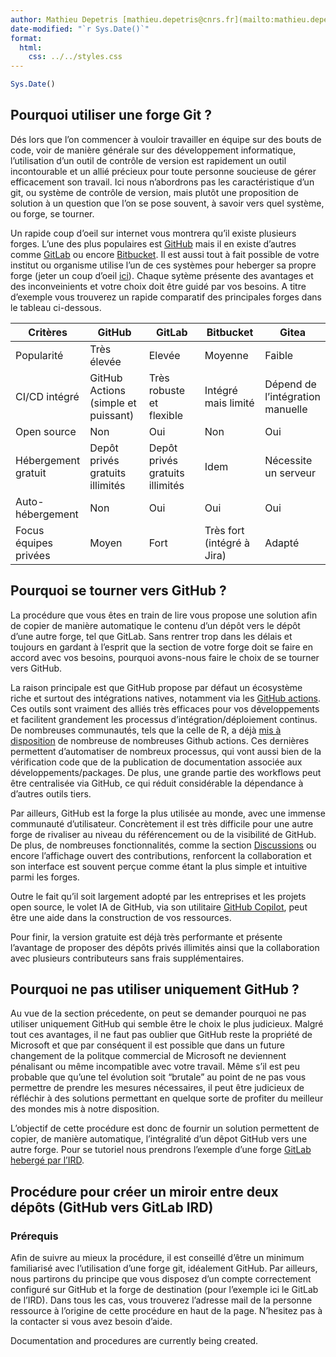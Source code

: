 ```yaml
---
author: Mathieu Depetris [mathieu.depetris@cnrs.fr](mailto:mathieu.depetris@cnrs.fr)
date-modified: "`r Sys.Date()`"
format:
  html:
    css: ../../styles.css
---
```


```r
Sys.Date()
```

::: {.content-visible when-profile="french"}
## Pourquoi utiliser une forge Git ?

Dés lors que l'on commencer à vouloir travailler en équipe sur des bouts de code, voir de manière générale sur des développement informatique, l'utilisation d'un outil de contrôle de version est rapidement un outil incontourable et un allié précieux pour toute personne soucieuse de gérer efficacement son travail. Ici nous n'abordrons pas les caractéristique d'un git, ou système de contrôle de version, mais plutôt une proposition de solution à un question que l'on se pose souvent, à savoir vers quel système, ou forge, se tourner.

Un rapide coup d'oeil sur internet vous montrera qu'il existe plusieurs forges. L'une des plus populaires est [GitHub](https://github.com/){.external target="_blank"} mais il en existe d'autres comme [GitLab](https://gitlab.com/){.external target="_blank"} ou encore [Bitbucket](https://bitbucket.org/){.external target="_blank"}. Il est aussi tout à fait possible de votre institut ou organisme utilise l'un de ces systèmes pour heberger sa propre forge (jeter un coup d'oeil [ici](index_git.qmd){.external target="_blank"}). Chaque sytème présente des avantages et des inconveinients et votre choix doit être guidé par vos besoins. A titre d'exemple vous trouverez un rapide comparatif des principales forges dans le tableau ci-dessous.

| Critères | GitHub | GitLab | Bitbucket | Gitea |
|---|---|---|---|---|
| Popularité | Très élevée | Elevée | Moyenne | Faible |
| CI/CD intégré | GitHub Actions (simple et puissant) | Très robuste et flexible | Intégré mais limité | Dépend de l'intégration manuelle |
| Open source | Non | Oui | Non | Oui |
| Hébergement gratuit | Depôt privés gratuits illimités | Depôt privés gratuits illimités | Idem | Nécessite un serveur |
| Auto-hébergement | Non | Oui | Oui | Oui |
| Focus équipes privées | Moyen | Fort | Très fort (intégré à Jira) | Adapté |

## Pourquoi se tourner vers GitHub ?

La procédure que vous êtes en train de lire vous propose une solution afin de copier de manière automatique le contenu d'un dépôt vers le dépôt d'une autre forge, tel que GitLab. Sans rentrer trop dans les délais et toujours en gardant à l'esprit que la section de votre forge doit se faire en accord avec vos besoins, pourquoi avons-nous faire le choix de se tourner vers GitHub. 

La raison principale est que GitHub propose par défaut un écosystème riche et surtout des intégrations natives, notamment via les [GitHub actions](https://github.com/features/actions){.external target="_blank"}. Ces outils sont vraiment des alliés très efficaces pour vos développements et facilitent grandement les processus d'intégration/déploiement continus. De nombreuses communautés, tels que la celle de R, a déjà [mis à disposition](https://github.com/r-lib/actions){.external target="_blank"} de nombreuse de nombreuses Github actions. Ces dernières permettent d'automatiser de nombreux processus, qui vont aussi bien de la vérification code que de la publication de documentation associée aux développements/packages. De plus, une grande partie des workflows peut être centralisée via GitHub, ce qui réduit considérable la dépendance à d'autres outils tiers.

Par ailleurs, GitHub est la forge la plus utilisée au monde, avec une immense communauté d’utilisateur. Concrètement il est très difficile pour une autre forge de rivaliser au niveau du référencement ou de la visibilité de GitHub. De plus, de nombreuses fonctionnalités, comme la section [Discussions](https://github.com/features/discussions){.external target="_blank"} ou encore l'affichage ouvert des contributions, renforcent la collaboration et son interface est souvent perçue comme étant la plus simple et intuitive parmi les forges.

Outre le fait qu'il soit largement adopté par les entreprises et les projets open source, le volet IA de GitHub, via son utilitaire [GitHub Copilot](https://github.com/features/copilot){.external target="_blank"}, peut être une aide dans la construction de vos ressources.

Pour finir, la version gratuite est déjà très performante et présente l'avantage de proposer des dépôts privés illimités ainsi que la collaboration avec plusieurs contributeurs sans frais supplémentaires.

## Pourquoi ne pas utiliser uniquement GitHub ?

Au vue de la section précedente, on peut se demander pourquoi ne pas utiliser uniquement GitHub qui semble être le choix le plus judicieux. Malgré tout ces avantages, il ne faut pas oublier que GitHub reste la propriété de Microsoft et que par conséquent il est possible que dans un future changement de la politque commercial de Microsoft ne deviennent pénalisant ou même incompatible avec votre travail. Même s'il est peu probable que qu'une tel évolution soit "brutale" au point de ne pas vous permettre de prendre les mesures nécessaires, il peut être judicieux de réfléchir à des solutions permettant en quelque sorte de profiter du meilleur des mondes mis à notre disposition.

L'objectif de cette procédure est donc de fournir un solution permettent de copier, de manière automatique, l'intégralité d'un dêpot GitHub vers une autre forge. Pour se tutoriel nous prendrons l'exemple d'une forge [GitLab hebergé par l'IRD](https://forge.ird.fr/){.external target="_blank"}.

## Procédure pour créer un miroir entre deux dépôts (GitHub vers GitLab IRD)

### Prérequis

Afin de suivre au mieux la procédure, il est conseillé d'être un minimum familiarisé avec l'utilisation d'une forge git, idéalement GitHub. Par ailleurs, nous partirons du principe que vous disposez d'un compte correctement configuré sur GitHub et la forge de destination (pour l'exemple ici le GitLab de l'IRD). Dans tous les cas, vous trouverez l'adresse mail de la personne ressource à l'origine de cette procédure en haut de la page. N'hesitez pas à la contacter si vous avez besoin d'aide.

:::

::: {.content-visible when-profile="english"}
Documentation and procedures are currently being created.
:::

